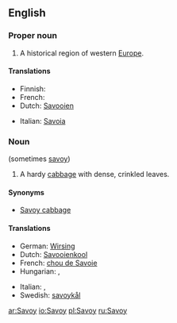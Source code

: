 ==English==

===Proper noun===
{{wikipedia}}
{{en-proper-noun}}

# A historical region of western [[Europe]].

====Translations====
{{trans-top|a historical region of western Europe}}
* Finnish: {{t-|fi|Savoiji}}
* French: {{t-|fr|Savoie|f}}
* Dutch: [[Savooien]]
{{trans-mid}}
* Italian: [[Savoia]] {{f}}
{{trans-bottom}}

===Noun===
{{en-noun}} (sometimes [[savoy]])

# A hardy [[cabbage]] with dense, crinkled leaves.

====Synonyms====
* [[Savoy cabbage]]

====Translations====
{{trans-top|a hardy cabbage with dense, crinkled leaves}}
* German: [[Wirsing]] {{m}}
* Dutch: [[Savooienkool]] {{m}}
* French: [[chou de Savoie]]
* Hungarian: {{t-|hu|kel}}, {{t|hu|kelkáposzta}}
{{trans-mid}}
* Italian: {{t+|it|verza|f}}, {{t-|it|cavolo verzetto|m}}
* Swedish: [[savoykål]]
{{trans-bottom}}

[[ar:Savoy]]
[[io:Savoy]]
[[pl:Savoy]]
[[ru:Savoy]]